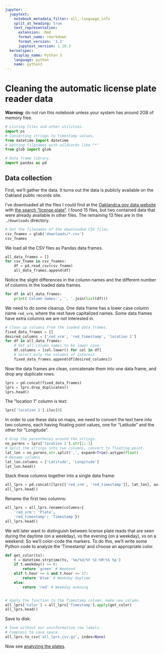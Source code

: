 ```yaml
---
jupyter:
  jupytext:
    notebook_metadata_filter: all,-language_info
    split_at_heading: true
    text_representation:
      extension: .Rmd
      format_name: rmarkdown
      format_version: '1.2'
      jupytext_version: 1.10.3
  kernelspec:
    display_name: Python 3
    language: python
    name: python3
---
```


# Cleaning the automatic license plate reader data

**Warning**: do not run this notebook unless your system has around 2GB of
memory free.

```python
# Listing files and other utilities.
import os
# Converting strings to timestamp values.
from datetime import datetime
# Getting filenames with wildcards like "*"
from glob import glob

# Data frame library.
import pandas as pd
```

## Data collection


First, we'll gather the data.  It turns out the data is publicly available on
the Oakland public records site.

I've downloaded all the files I could find at the [Oaklandca.gov data
website](https://data.oaklandca.gov/) with [the search "license
plate"](https://data.oaklandca.gov/browse?q=license%20plate). I
found 15 files, but two contained data that were already
available in other files. The remaining 13 files are in the
`./downloads` directory.

```python
# Get the filenames of the downloaded CSV files.
csv_fnames = glob('downloads/*.csv')
csv_fnames
```

We load all the CSV files as Pandas data frames.

```python
all_data_frames = []
for csv_fname in csv_fnames:
    df = pd.read_csv(csv_fname)
    all_data_frames.append(df)
```

Notice the slight differences in the column names and the different number of columns in the loaded data frames.

```python
for df in all_data_frames:
    print('Column names:', ', '.join(list(df)))
```

We need to do some cleanup.  One data frame has a lower case column name `red_vrm`, where the rest have capitalized names.  Some data frames have extra columns we are not interested in.

```python
# Clean up columns from the loaded data frames.
fixed_data_frames = []
desired_columns = ['red_vrm', 'red_timestamp', 'location 1']
for df in all_data_frames:
    # Set all column names to be lower case.
    df.columns = [col.lower() for col in df]
    # Select only the columns of interest
    fixed_data_frames.append(df[desired_columns])
```

Now the data frames are clean, concatenate them into one data
frame, and drop any duplicate rows.

```python
lprs = pd.concat(fixed_data_frames)
lprs = lprs.drop_duplicates()
lprs.head()
```

The "location 1" column is text:

```python
lprs['location 1'].iloc[0]
```

In order to use these data on maps, we need to convert the text
here into two columns, each having floating point values, one
for "Latitude" and the other for "Longitude".

```python
# Drop the parentheses around the strings.
no_parens = lprs['location 1'].str[1:-1]
# Split the strings into two columns, convert to floating point.
lat_lon = no_parens.str.split(',', expand=True).astype(float)
# Rename columns
lat_lon.columns = ['Latitude', 'Longitude']
lat_lon.head()
```

Stack these columns together into a single data frame:

```python
all_lprs = pd.concat([lprs[['red_vrm', 'red_timestamp']], lat_lon], axis=1)
all_lprs.head()
```
Rename the first two columns:

```python
all_lprs = all_lprs.rename(columns={
    'red_vrm': 'Plate',
    'red_timestamp': 'Timestamp'})
all_lprs.head()
```

We will later want to distinguish between license plate reads
that are seen during the daytime (on a weekday), vs the evening
(on a weekday), vs on a weekend.  So we'll color-code the
markers. To do this, we'll write some Python code to analyze
the 'Timestamp' and choose an appropriate color.

```python
def get_color(ts):
    t = datetime.strptime(ts, '%m/%d/%Y %I:%M:%S %p')
    if t.weekday() >= 6:
        return 'green' # Weekend
    elif t.hour >= 6 and t.hour <= 17:
        return 'blue' # Weekday daytime
    else:
        return 'red' # Weekday evening


# Apply the function to the Timestamp column, make new column.
all_lprs['Color'] = all_lprs['Timestamp'].apply(get_color)
all_lprs.head()
```

Save to disk:

```python
# Save without our uninformative row labels.
# Compress to save space.
all_lprs.to_csv('all_lprs.csv.gz', index=None)
```

Now see [analyzing the plates](oakland_plates.Rmd).
